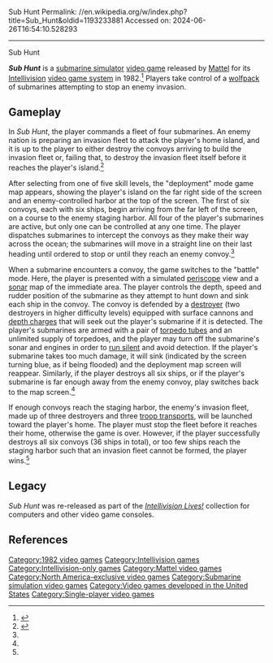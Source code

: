 Sub Hunt
Permalink: //en.wikipedia.org/w/index.php?title=Sub_Hunt&oldid=1193233881
Accessed on: 2024-06-26T16:54:10.528293



------
Sub Hunt
{{Infobox video game
| title = Sub Hunt 
| image = Sub Hunt cover.jpg
| caption= 
| developer = [[Mattel]]
| publisher = Mattel
| designer = Tom Loughry
| engine =
| released = {{vgrelease|NA|May 6, 1982<ref>{{Cite web|url=https://history.blueskyrangers.com/mattelelectronics/games/subhunt.html|title = Sub Hunt}}</ref>}}
| genre = [[Submarine simulator]]
| modes = [[Single-player video game|Single-player]]
| platforms = [[Intellivision]]
}}

'''''Sub Hunt''''' is a [[submarine simulator]] [[video game]] released by [[Mattel]] for its [[Intellivision]] [[gaming console|video game system]] in 1982.<ref>{{cite web|url=http://www.gamefaqs.com/intellivision/567619-sub-hunt/data|title=Sub Hunt Release Information|work=GameFAQs.com|accessdate=2010-08-06}}</ref> Players take control of a [[Wolfpack (naval tactic)|wolfpack]] of submarines attempting to stop an enemy invasion.

==Gameplay==
In ''Sub Hunt'', the player commands a fleet of four submarines. An enemy nation is preparing an invasion fleet to attack the player's home island, and it is up to the player to either destroy the convoys arriving to build the invasion fleet or, failing that, to destroy the invasion fleet itself before it reaches the player's island.<ref name="SHInst">{{cite web|url=http://www.intellivisiongames.com/bluesky/games/instructions/action/subhunt.txt|title=Sub Hunt instructions|work=IntellivisionLives.com|accessdate=2010-08-06}}</ref>

After selecting from one of five skill levels, the "deployment" mode game map appears, showing the player's island on the far right side of the screen and an enemy-controlled harbor at the top of the screen. The first of six convoys, each with six ships, begin arriving from the far left of the screen, on a course to the enemy staging harbor. All four of the player's submarines are active, but only one can be controlled at any one time. The player dispatches submarines to intercept the convoys as they make their way across the ocean; the submarines will move in a straight line on their last heading until ordered to stop or until they reach an enemy convoy.<ref name="SHInst"/>

When a submarine encounters a convoy, the game switches to the "battle" mode. Here, the player is presented with a simulated [[periscope]] view and a [[sonar]] map of the immediate area. The player controls the depth, speed and rudder position of the submarine as they attempt to hunt down and sink each ship in the convoy. The convoy is defended by a [[destroyer]] (two destroyers in higher difficulty levels) equipped with surface cannons and [[depth charge]]s that will seek out the player's submarine if it is detected. The player's submarines are armed with a pair of [[torpedo tube]]s and an unlimited supply of torpedoes, and the player may turn off the submarine's sonar and engines in order to [[silent running (submarine)|run silent]] and avoid detection. If the player's submarine takes too much damage, it will sink (indicated by the screen turning blue, as if being flooded) and the deployment map screen will reappear. Similarly, if the player destroys all six ships, or if the player's submarine is far enough away from the enemy convoy, play switches back to the map screen.<ref name="SHInst"/>

If enough convoys reach the staging harbor, the enemy's invasion fleet, made up of three destroyers and three [[Troopship|troop transport]]s, will be launched toward the player's home. The player must stop the fleet before it reaches their home, otherwise the game is over. However, if the player successfully destroys all six convoys (36 ships in total), or too few ships reach the staging harbor such that an invasion fleet cannot be formed, the player wins.<ref name="SHInst"/>

==Legacy==
''Sub Hunt'' was re-released as part of the ''[[Intellivision Lives!]]'' collection for computers and other video game consoles.

==References==
{{reflist}}

[[Category:1982 video games]]
[[Category:Intellivision games]]
[[Category:Intellivision-only games]]
[[Category:Mattel video games]]
[[Category:North America-exclusive video games]]
[[Category:Submarine simulation video games]]
[[Category:Video games developed in the United States]]
[[Category:Single-player video games]]